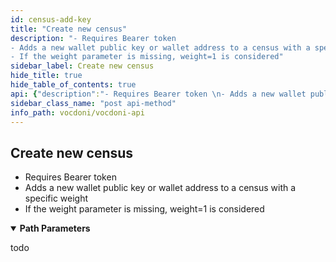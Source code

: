 ```yaml
---
id: census-add-key
title: "Create new census"
description: "- Requires Bearer token 
- Adds a new wallet public key or wallet address to a census with a specific weight
- If the weight parameter is missing, weight=1 is considered"
sidebar_label: Create new census
hide_title: true
hide_table_of_contents: true
api: {"description":"- Requires Bearer token \n- Adds a new wallet public key or wallet address to a census with a specific weight\n- If the weight parameter is missing, weight=1 is considered","operationId":"censusAddKey","security":[{"bearerAuth":[]}],"tags":["census"],"parameters":[{"name":"censusId","in":"path","description":"Census id","required":true,"schema":{"type":"string","example":"b547a9c83ad7d61b568cf10ebbb25338d680810fa219fa69477cfbd860b386c2"}},{"name":"publicKey","in":"path","description":"Wallet Public key or address","required":true,"schema":{"type":"string","example":"1f7fecf4cf4564c88a92af55046c5c4bf0a76b9b5536f7d30962192552f92237"}},{"name":"weight","in":"path","description":"Vote weight for this key","allowEmptyValue":true,"required":true,"schema":{"type":"integer","example":1,"default":1}}],"responses":{"200":{"description":"todo","content":{"application/json":{"example":"{\n  \"todo\": \"object\"\n}"}}}},"method":"post","path":"/census/{censusId}/add/{publicKey}/{weight}","servers":[{"url":"https://api.vocdoni.io/version/v3"}],"securitySchemes":{"bearerAuth":{"type":"http","scheme":"bearer"}},"info":{"version":"2.0.0","title":"Vocdoni API","license":{"name":"MIT"},"description":"**Goals and Objectives:** The Vocdoni API is meant to be the entry point for external integrators to add voting capabilities to an existing  CRM, customer base and product experience. The API should act as a satellite that facilitates creating votes using  Vocdoni, without the hassle of learning a deep platform."},"postman":{"name":"Create new census","description":{"content":"- Requires Bearer token \n- Adds a new wallet public key or wallet address to a census with a specific weight\n- If the weight parameter is missing, weight=1 is considered","type":"text/plain"},"url":{"path":["census",":censusId","add",":publicKey",":weight"],"host":["{{baseUrl}}"],"query":[],"variable":[{"disabled":false,"description":{"content":"(Required) Census id","type":"text/plain"},"type":"any","value":"","key":"censusId"},{"disabled":false,"description":{"content":"(Required) Wallet Public key or address","type":"text/plain"},"type":"any","value":"","key":"publicKey"},{"disabled":false,"description":{"content":"(Required) Vote weight for this key","type":"text/plain"},"type":"any","value":"","key":"weight"}]},"header":[{"key":"Accept","value":"application/json"}],"method":"POST","auth":{"type":"bearer","bearer":[{"type":"any","value":"<Bearer Token>","key":"token"}]}}}
sidebar_class_name: "post api-method"
info_path: vocdoni/vocdoni-api
---
```



## Create new census



- Requires Bearer token 
- Adds a new wallet public key or wallet address to a census with a specific weight
- If the weight parameter is missing, weight=1 is considered

<details style={{"marginBottom":"1rem"}} data-collapsed={false} open={true}><summary style={{}}><strong>Path Parameters</strong></summary><div><ul><ParamsItem className={"paramsItem"} param={{"name":"censusId","in":"path","description":"Census id","required":true,"schema":{"type":"string","example":"b547a9c83ad7d61b568cf10ebbb25338d680810fa219fa69477cfbd860b386c2"}}}></ParamsItem><ParamsItem className={"paramsItem"} param={{"name":"publicKey","in":"path","description":"Wallet Public key or address","required":true,"schema":{"type":"string","example":"1f7fecf4cf4564c88a92af55046c5c4bf0a76b9b5536f7d30962192552f92237"}}}></ParamsItem><ParamsItem className={"paramsItem"} param={{"name":"weight","in":"path","description":"Vote weight for this key","allowEmptyValue":true,"required":true,"schema":{"type":"integer","example":1,"default":1}}}></ParamsItem></ul></div></details><div><ApiTabs><TabItem label={"200"} value={"200"}><div>

todo

</div><div><MimeTabs schemaType={"response"}><TabItem label={"application/json"} value={"application/json"}><SchemaTabs><TabItem label={"Example"} value={"Example"}><ResponseSamples responseExample={"{\n  \"todo\": \"object\"\n}"} language={"json"}></ResponseSamples></TabItem></SchemaTabs></TabItem></MimeTabs></div></TabItem></ApiTabs></div>
      